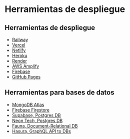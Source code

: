 # Herramientas de despliegue

## Herramientas de despliegue

- [Railway](https://railway.app/)
- [Vercel](https://vercel.com/)
- [Netlify](https://www.netlify.com/)
- [Heroku](https://www.heroku.com/)
- [Render](https://render.com/)
- [AWS Amplify](https://aws.amazon.com/amplify/)
- [Firebase](https://firebase.google.com/)
- [GitHub Pages](https://pages.github.com/)

## Herramientas para bases de datos

- [MongoDB Atlas](https://www.mongodb.com/cloud/atlas)
- [Firebase Firestore](https://firebase.google.com/products/firestore)
- [Supabase, Postgres DB](https://supabase.io/)
- [Neon Tech, Postgres DB](https://neon.tech/)
- [Fauna, Document-Relational DB](https://fauna.com/)
- [Hasura, GraphQL API to DBs](https://hasura.io/)